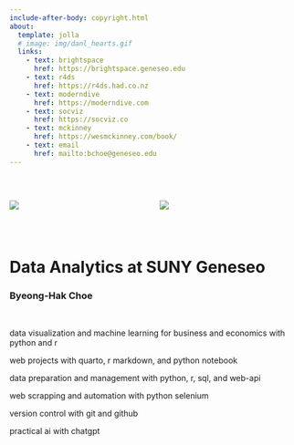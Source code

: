 ```yaml
---
include-after-body: copyright.html
about:
  template: jolla
  # image: img/danl_hearts.gif
  links:
    - text: brightspace 
      href: https://brightspace.geneseo.edu
    - text: r4ds 
      href: https://r4ds.had.co.nz
    - text: moderndive
      href: https://moderndive.com
    - text: socviz
      href: https://socviz.co
    - text: mckinney
      href: https://wesmckinney.com/book/
    - text: email
      href: mailto:bchoe@geneseo.edu
---
```



<br>

::: columns

::: column
![](img/danl_hearts.gif)
:::

::: column
![](img/econ_hearts.gif)

:::

:::

<br>

<!-- ````{=html} -->
<!-- <style>iframe{height: 800px; width: 800px}</style> -->
<!-- <iframe height="100%" width="100%" frameborder="no" -->
<!-- src="best-fitting.html"> -->
<!-- </iframe> -->
<!-- ```` -->

# Data Analytics at SUNY Geneseo
### Byeong-Hak Choe

<br>

data visualization and machine learning for business and economics with python and r
<br>

web projects with quarto, r markdown, and python notebook 
<br>

data preparation and management with python, r, sql, and web-api 
<br>

web scrapping and automation with python selenium
<br>

version control with git and github 
<br>

practical ai with chatgpt


<br><br>
<br><br>
<br><br>
